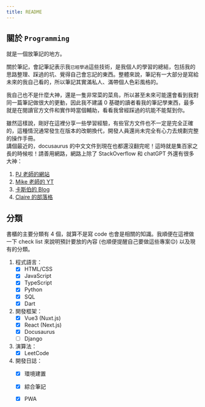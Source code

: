 ```yaml
---
title: README
---
```

## 關於 `Programming`
就是一個放筆記的地方。

關於筆記，會記筆記表示我`已經學過`這些技術，是我個人的學習的總結，包括我的思路整理、踩過的坑、覺得自己會忘記的東西。整體來說，筆記有一大部分是寫給未來的我自己看的，所以筆記其實滿私人、滿帶個人色彩風格的。

我自己也不是什麼大神，還是一隻非常菜的菜鳥，所以甚至未來可能還會看到我對同一篇筆記做很大的更動，因此我不建議 0 基礎的讀者看我的筆記學東西，最多就是在閱讀官方文件和實作時當個輔助，看看我曾經踩過的坑能不能幫到你。

雖然這樣說，剛好在這裡分享一些學習經驗，有些官方文件也不一定是完全正確的，這種情況通常發生在版本的改朝換代，開發人員還尚未完全有心力去規劃完整的操作手冊。  
講個最近的，docusaurus 的中文文件到現在也都還沒翻完呢！這時就是集百家之長的時候啦！請善用網路，網路上除了 StackOverflow 和 chatGPT 外還有很多大神：
1. [PJ 老師的網站](https://pjchender.dev/)
2. [Mike 老師的 YT](https://www.youtube.com/channel/UC7ArpUezGLX-dZ0FTS_jVMQ)
3. [卡斯伯的 Blog](https://www.casper.tw/)
4. [Claire 的部落格](https://clairechang.tw/)

## 分類
書櫃的主要分類有 4 個，就算不是寫 code 也會是相關的知識。我順便在這裡做一下 check list 來說明預計要放的內容 (也順便提醒自己要做這些專案:relieved:) 以及現有的分類。
1. 程式語言：
    - [x] HTML/CSS
    - [x] JavaScript
    - [x] TypeScript
    - [x] Python
    - [x] SQL
    - [x] Dart
2. 開發框架：
    - [x] Vue3 (Nuxt.js)
    - [x] React (Next.js)
    - [x] Docusaurus
    - [ ] Django
3. 演算法：
    - [x] LeetCode
4. 開發日誌：
    - [x] 環境建置
    - [x] 綜合筆記
    - [x] PWA

